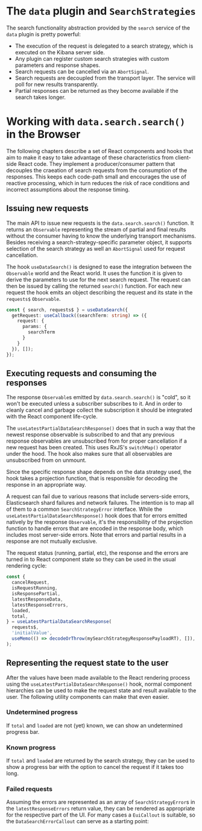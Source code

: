 
<Meta title="infra/dataSearch/Overview" />

# The `data` plugin and `SearchStrategies`

The search functionality abstraction provided by the `search` service of the
`data` plugin is pretty powerful:

- The execution of the request is delegated to a search strategy, which is
    executed on the Kibana server side.
- Any plugin can register custom search strategies with custom parameters and
    response shapes.
- Search requests can be cancelled via an `AbortSignal`.
- Search requests are decoupled from the transport layer. The service will poll
    for new results transparently.
- Partial responses can be returned as they become available if the search
    takes longer.

# Working with `data.search.search()` in the Browser

The following chapters describe a set of React components and hooks that aim to
make it easy to take advantage of these characteristics from client-side React
code. They implement a producer/consumer pattern that decouples the craeation
of search requests from the consumption of the responses. This keeps each
code-path small and encourages the use of reactive processing, which in turn
reduces the risk of race conditions and incorrect assumptions about the
response timing.

## Issuing new requests

The main API to issue new requests is the `data.search.search()` function. It
returns an `Observable` representing the stream of partial and final results
without the consumer having to know the underlying transport mechanisms.
Besides receiving a search-strategy-specific parameter object, it supports
selection of the search strategy as well an `AbortSignal` used for request
cancellation.

The hook `useDataSearch()` is designed to ease the integration between the
`Observable` world and the React world. It uses the function it is given to
derive the parameters to use for the next search request. The request can then
be issued by calling the returned `search()` function. For each new request the
hook emits an object describing the request and its state in the `requests$`
`Observable`.

```typescript
const { search, requests$ } = useDataSearch({
  getRequest: useCallback((searchTerm: string) => ({
    request: {
      params: {
        searchTerm
      }
    }
  }), []);
});
```

## Executing requests and consuming the responses

The response `Observable`s emitted by `data.search.search()` is "cold", so it
won't be executed unless a subscriber subscribes to it. And in order to cleanly
cancel and garbage collect the subscription it should be integrated with the
React component life-cycle.

The `useLatestPartialDataSearchResponse()` does that in such a way that the
newest response observable is subscribed to and that any previous response
observables are unsubscribed from for proper cancellation if a new request has
been created. This uses RxJS's `switchMap()` operator under the hood. The hook
also makes sure that all observables are unsubscribed from on unmount.

Since the specific response shape depends on the data strategy used, the hook
takes a projection function, that is responsible for decoding the response in
an appropriate way.

A request can fail due to various reasons that include servers-side errors,
Elasticsearch shard failures and network failures. The intention is to map all
of them to a common `SearchStrategyError` interface. While the
`useLatestPartialDataSearchResponse()` hook does that for errors emitted
natively by the response `Observable`, it's the responsibility of the
projection function to handle errors that are encoded in the response body,
which includes most server-side errors. Note that errors and partial results in
a response are not mutually exclusive.

The request status (running, partial, etc), the response
and the errors are turned in to React component state so they can be used in
the usual rendering cycle:

```typescript
const {
  cancelRequest,
  isRequestRunning,
  isResponsePartial,
  latestResponseData,
  latestResponseErrors,
  loaded,
  total,
} = useLatestPartialDataSearchResponse(
  requests$,
  'initialValue',
  useMemo(() => decodeOrThrow(mySearchStrategyResponsePayloadRT), []),
);
```

## Representing the request state to the user

After the values have been made available to the React rendering process using
the `useLatestPartialDataSearchResponse()` hook, normal component hierarchies
can be used to make the request state and result available to the user. The
following utility components can make that even easier.

### Undetermined progress

If `total` and `loaded` are not (yet) known, we can show an undetermined
progress bar.

<Canvas>
  <Story id="infra-datasearch-datasearchprogress--undetermined-progress" />
</Canvas>

### Known progress

If `total` and `loaded` are returned by the search strategy, they can be used
to show a progress bar with the option to cancel the request if it takes too
long.

<Canvas>
  <Story id="infra-datasearch-datasearchprogress--cancelable-determined-progress" />
</Canvas>

### Failed requests

Assuming the errors are represented as an array of `SearchStrategyError`s in
the `latestResponseErrors` return value, they can be rendered as appropriate
for the respective part of the UI. For many cases a `EuiCallout` is suitable,
so the `DataSearchErrorCallout` can serve as a starting point:

<Canvas>
  <Story id="infra-datasearch-datasearcherrorcallout--error-callout-with-retry" />
</Canvas>

